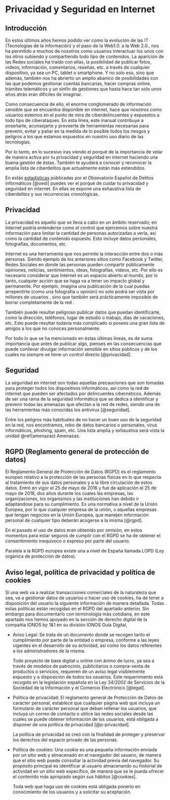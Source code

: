 # Privacidad y Seguridad en Internet

## Introducción

En estos últimos años hemos podido ver como la evolución de las IT (Tecnologías de la información) y el paso de la Web1.0. a la Web 2.0., nos ha permitido a muchos de nosotros como usuarios interactuar los unos con los otros subiendo y compartiendo todo tipo de contenidos. La aparición de las Redes sociales ha traído con ellas, la posibilidad de  publicar fotos, videos, información, comentarios, reseñas, etc.  a través de cualquier dispositivo, ya sea un PC, tablet o smartphone. Y no solo eso, sino que además, también nos ha abrierto un amplio abanico de posibilidades con las que podemos  gestionar cuentas bancarias, hacer compras online, trámites telemáticos y un sinfín  de gestiones que hasta hace tan solo unos años atrás eran difíciles de imaginar.

Como consecuencia de ello, el enorme conglomerado de información sensible que se encuentra disponible en internet, hace que nosotros como usuarios estemos en el punto de mira de ciberdelincuentes y expuestos a todo tipo de ciberataques. En esta línea, este manual contribuye a enseñarte, aconsejarte y proveerte de herramientas necesarias para  prevenir, evitar y paliar  en la medida de lo posible todos los  riesgos y peligros a los que estamos expuestos  en nuestro uso diario de las tecnologías.

Por lo tanto, en lo sucesivo iras viendo el porqué de la importancia de velar de manera activa por tu privacidad y seguridad en internet haciendo una buena gestión de éstas. También te ayudará a conocer y reconocer la amplia lista de ciberdelitos que actualmente están más extendidos. 

En estás [estadísticas](https://oedi.es/estadisticas/) públicadas por el  Obsevatorio Español de Delitos informáticos [@oedi] puedes ver el porqué de cuidar tu privacidad y seguridad en internet. En ellas se expone una  exhaustiva lista de ciberdelitos  y sus recurrencias cronológicas.

## Privacidad

La privacidad es aquello que se lleva a cabo en un ámbito reservado; en Internet podría entenderse como el  control que ejercemos sobre nuestra información  para limitar la cantidad de personas autorizadas a verla, así como la cantidad de contenido expuesto. Esto incluye datos personales, fotografías, documentos, etc. 

Internet es una herramienta que nos permite la interacción entre dos o más personas. Siendo ejemplo de los anteriores sitios como Facebook y Twitter, Redes Sociales en donde las personas pueden compartir públicamente opiniones, noticias, sentimientos, ideas, fotografías, videos, etc. Por ello es necesario considerar que Internet es un espacio abierto al mundo, por lo tanto, cualquier acción que se haga va a tener un impacto global y permanente. Por ejemplo, imagina una publicación de la cual puedas arrepentirte (como una fotografía u opinión) no solo podrá ser vista por millones de usuarios , sino que también será prácticamente imposible de borrar completamente de la red .

También puede resultar peligroso publicar datos que puedan identificarte, como la dirección, teléfonos, lugar de estudio o trabajo, días de vacaciones, etc. Esto puede resultar todavía más complicado si posees una gran lista de amigos a los que no conoces  personalmente. 

Por todo lo que se ha mencionado en éstas últimas líneas, es de suma importancia que antes de publicar algo, pienses en las consecuencias que puede conllevar divulgar información sensible en sitios públicos y de los cuales no siempre se tiene un control directo [@privacidad].

## Seguridad

La seguridad en internet son todas aquellas precauciones que son tomadas para proteger todos los dispositivos informáticos, así como la red de internet que pueden ser afectados por delincuentes cibernéticos. Además de ser una rama de la seguridad informática que se dedica a identificar y prevenir todas las amenazas que afectan a la red de redes, siendo una de las herramientas más conocidas los antivirus [@seguridad].

Entre los peligros más habituales de no hacer un buen uso de la seguridad en la red, nos encontramos, robo de datos bancarios o personales, virus informáticos, phishing, spam, etc. Una lista amplia y exhaustiva será vista la unidad \@ref(amenazas) Amenazas.

## RGPD (Reglamento general de protección de datos)

El Reglamento General de Protección de Datos (RGPD) es el reglamento europeo relativo a la protección de las personas físicas en lo que respecta al tratamiento de sus datos personales y a la libre circulación de estos datos. Entró en vigor el 25 de mayo de 2016 y fue de aplicación el 25 de mayo de 2018, dos años durante los cuales las empresas, las organizaciones, los organismos y las instituciones han debido ir adaptándose para su cumplimiento. Es una normativa a nivel de la Unión Europea, por lo que cualquier empresa de la unión, o aquellas empresas que tengan negocios en la Unión Europea, que manejen información personal de cualquier tipo deberán acogerse a la misma [@rgpd].

En el pasado el uso de datos eran obtenido por omisión, en estos momentos para estar seguros de cumplir con el RGPD se ha de obtener el consentimiento inequívoco o expreso por parte del usuario.

Paralela a la RGPD europea existe una a nivel de España llamada LOPD (Ley orgánica de protección de datos).

## Aviso legal, política de privacidad y política de cookies

Si una web va a realizar transacciones comerciales de la naturaleza que sea, va a gestionar datos de usuarios o hacer uso de cookies, ha de tener a disposición del usuario la siguiente información de manera detallada. Todas estas políticas están recogidas en el RGPD del apartado anterior. Sin embargo para documentarlo con terminología más cotidiana, en este apartado nos hemos apoyado en la sección de derecho digital de la compañía IONOS by 1&1 en su división IONOS Guía Digital,

- Aviso Legal: Se trata de un documento donde se recogen tanto el cumplimiento por parte de la entidad o empresa, conforme a las leyes vigentes en el desarrollo de su actividad, así como los datos referentes a los administradores de la misma.

  Todo proyecto de base digital u online con ánimo de lucro, ya sea a través de modelos de patrocinio, publicitarios o compra-venta  de productos o servicios, requieren de un aviso legal visiblemente expuesto y a disposición de todos los usuarios. Este            requerimiento está recogido en la legislación española en la Ley 34/2002 de Servicios de la Sociedad de la Información y el        Comercio Electrónico [@legal].

- Política de privacidad: El reglamento general de Protección de Datos de carácter personal, establece que cualquier página web que incluya un formulario de carácter personal que deban rellenar los usuarios, que incluya un correo de contacto o utilice las redes sociales desde las cuales se puede obtener información de los usuarios, está obligada a disponer de una política de privacidad [@p-privacidad].

  La política de privacidad se creó con la finalidad de proteger y preservar los derechos del espacio privado de las personas. 

- Política de cookies: Una cookie es una pequeña información enviada por un sitio web y almacenado en el navegador del usuario, de manera que el sitio web puede consultar la actividad previa del navegador. Su propósito principal es identificar al usuario almacenando su historial de actividad en un sitio web específico, de manera que se le pueda ofrecer el contenido más apropiado según sus hábitos [@cookies].

  Toda web que haga uso de cookies está obligada ponerlo en conocimiento de los usuarios y a solicitar su aceptación.

